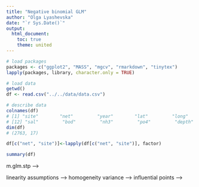 ```yaml
---
title: "Negative binomial GLM"
author: "Olga Lyashevska"
date: "`r Sys.Date()`"
output:
  html_document:
    toc: true
    theme: united
---
```


```r
# load packages 
packages <- c("ggplot2", "MASS", "mgcv", "rmarkdown", "tinytex")
lapply(packages, library, character.only = TRUE)
```

```r
# load data
getwd()
df <- read.csv("../../data/data.csv")

# describe data
colnames(df)
# [1] "site"        "net"         "year"        "lat"         "long"        "distshore"   "trawl"       "area"        "chlorophyll" "tempavg"     "tempstdev"  
# [12] "sal"         "bod"         "nh3"         "po4"         "depth"       "nflounder"  
dim(df)
# (2763, 17)

df[c("net", "site")]<-lapply(df[c("net", "site")], factor)

summary(df)


```


<!-- ggplot(df, aes(nflounder)) + geom_histogram(binwidth = 1, fill = "blue", color = "black") + labs(title = "Histogram of nflounder", x = "nflounder") -->

<!-- # remove sqrt variables -->
<!-- df <- df[,- grep("sqrt", names(df))] -->

<!-- # Fit a Negative Binomial Generalized Linear Model -->
<!-- m.glm <- glm.nb(nflounder ~. , data = df) -->

<!-- # choose a model by AIC in a Stepwise Algorithm -->
<!-- m.glm.stp<-stepAIC(m.glm, direction="both") -->

<!-- summary(m.glm.stp) -->
<!-- # summary suggests the bestmodel formula -->

<!-- Step:  AIC=13146.46 -->
<!-- nflounder ~ site + year + lat + trawl + chlorophyll + tempavg +  -->
<!--   tempstdev + distshore_cube + trawl_cube + chlorophyll_cube -->

<!-- # likelihood ratio test -->
<!-- # p-value tells if the likelihoods can be considered different -->
<!-- # non-significant p-value, use model with smaller df --> m.glm.stp -->
<!-- anova(m.glm, m.glm.stp) -->

<!-- Likelihood ratio tests of Negative Binomial Models -->

<!-- Response: nflounder -->
<!-- Model -->
<!-- 1 site + year + lat + trawl + chlorophyll + tempavg + tempstdev + distshore_cube + trawl_cube + chlorophyll_cube -->
<!-- 2 site + net + year + lat + long + distshore + trawl + area + chlorophyll + tempavg + tempstdev + sal + bod + nh3 + po4 + depth + distshore_cube + trawl_cube + area_cube + chlorophyll_cube -->
<!--       theta Resid. df    2 x log-lik.   Test    df LR stat.   Pr(Chi) -->
<!-- 1 0.3620203      2680       -12978.46                                 -->
<!-- 2 0.3629897      2673       -12975.46 1 vs 2     7 2.999229 0.8850735 -->

<!-- library(lmtest) -->
<!-- lrtest(m.glm, m.glm.stp) -->

<!-- Likelihood ratio test -->

<!-- Model 1: nflounder ~ site + net + year + lat + long + distshore + trawl +  -->
<!--   area + chlorophyll + tempavg + tempstdev + sal + bod + nh3 +  -->
<!--   po4 + depth + distshore_cube + trawl_cube + area_cube + chlorophyll_cube -->
<!-- Model 2: nflounder ~ site + year + lat + trawl + chlorophyll + tempavg +  -->
<!--   tempstdev + distshore_cube + trawl_cube + chlorophyll_cube -->
<!--    Df  LogLik Df  Chisq Pr(>Chisq) -->
<!-- 1  92 -6487.7                      -->
<!-- 2  85 -6489.2 -7 2.9992     0.8851 -->

<!-- # WHY NO SIGNIFICANCE CODES IN EITHER OF THESE? SIMILAR P VALUES,  -->
<!-- # DIFFERENT DEGREESE OF FREEDOM, WHY??  -->


<!-- # model diagnostics -->
<!-- # there are a few outliers, check -->
<!-- # residuals vs fitted --> linearity assumptions -->
<!-- # qqplot -> normality -->
<!-- # scale-location --> homogeneity variance -->
<!-- # residuals vs leverage --> influential points  -->

<!-- png("m.glm.stp.33.png", width = 900, height = 900, res = 120) -->
<!-- par(mfrow=c(2,2)) -->
<!-- plot(m.glm.stp) -->
<!-- dev.off() -->

<!-- # INSERT THIS PLOT AND INTERPRET IN WORD FILE -->

<!-- # you could also further explore and plot residuals against individual variable  -->
<!-- # to see which one is violating -->

<!-- # WHICH ARE RESIDUAL VARIABLES IN OUR DATA? -->

<!-- m.glm.res = residuals(m.glm) -->

<!-- We now plot the residual against the observed values of the variables -->

<!-- plot(m.glm, m.glm.res) -->

<!-- plot(m.glm, m.glm.res)+ -->
<!--   ylab("residuals") + xlab("variable") -->
<!-- <return> -->


<!-- # Generalised Additive Modelling to address nonlinearity -->
<!-- m.gam <- gam(nflounder ~ net + year + long + trawl + area + s(chlorophyll) +  -->
<!--               tempavg + tempstdev + s(sal) + nh3 + depth +  -->
<!--               distshore_cube + area_cube + s(bod),  -->
<!--               data = df, family = "nb", method = "REML", select=TRUE) -->

<!-- summary(m.gam) -->

<!-- png("m.gam.png", width = 900, height = 900, res = 120) -->
<!-- par(mfrow = c(2,2)) -->
<!-- gam.check(m.gam) -->
<!-- dev.off() -->

<!-- png("m.gam.smooth.png", width = 900, height = 900, res = 120) -->
<!-- par(mfrow=c(2,2)) -->
<!-- plot(m.gam) -->
<!-- dev.off() -->

<!-- # drop non-significant variables -->
<!-- m.gam.sig <- gam(nflounder ~ net + year + long + area + s(chlorophyll) +  -->
<!--                tempstdev + s(sal) + depth +  -->
<!--                distshore_cube + area_cube + s(bod),  -->
<!--              data = df, family = "nb", method = "REML", select=TRUE) -->

<!-- summary(m.gam.sig) -->

<!-- png("m.gam.sig.png", width = 900, height = 900, res = 120) -->
<!-- par(mfrow = c(2,2)) -->
<!-- gam.check(m.gam.sig) -->
<!-- dev.off() -->

<!-- png("m.gam.sig.smooth.png", width = 900, height = 900, res = 120) -->
<!-- par(mfrow=c(2,2)) -->
<!-- plot(m.gam.sig) -->
<!-- dev.off() -->


<!-- # consider adding random effect of site -->
<!-- # Generalised Additive Mixed Modelling -->
<!-- m.gamm <- gamm(nflounder ∼ nflounder ~ net + year + long + area + s(chlorophyll) +  -->
<!--                  tempstdev + s(sal) + depth + distshore_cube + area_cube + s(bod),  -->
<!--                random = list(site = ∼ 1), data = df) -->